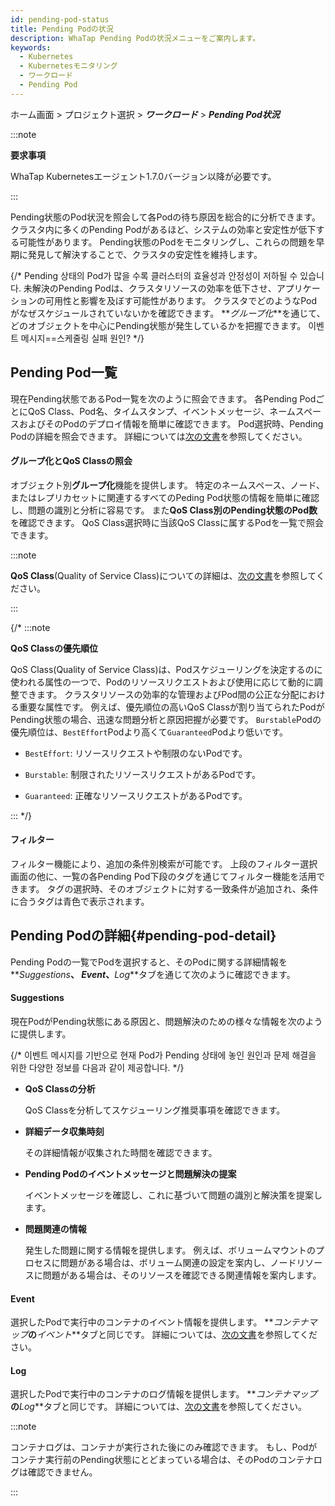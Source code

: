 ```yaml
---
id: pending-pod-status
title: Pending Podの状況
description: WhaTap Pending Podの状況メニューをご案内します。
keywords:
  - Kubernetes
  - Kubernetesモニタリング
  - ワークロード
  - Pending Pod
---
```


ホーム画面 &gt; プロジェクト選択 &gt; **_ワークロード_** &gt; **_Pending Pod状況_**

:::note 

**要求事項**

WhaTap Kubernetesエージェント1.7.0バージョン以降が必要です。 

:::

Pending状態のPod状況を照会して各Podの待ち原因を総合的に分析できます。 クラスタ内に多くのPending Podがあるほど、システムの効率と安定性が低下する可能性があります。 Pending状態のPodをモニタリングし、これらの問題を早期に発見して解決することで、クラスタの安定性を維持します。 

{/* Pending 상태의 Pod가 많을 수록 클러스터의 효율성과 안정성이 저하될 수 있습니다. 未解決のPending Podは、クラスタリソースの効率を低下させ、アプリケーションの可用性と影響を及ぼす可能性があります。 クラスタでどのようなPodがなぜスケジュールされていないかを確認できます。  **_グループ化_**を通じて、どのオブジェクトを中心にPending状態が発生しているかを把握できます。 이벤트 메시지==스케줄링 실패 원인? */}

## Pending Pod一覧

現在Pending状態であるPod一覧を次のように照会できます。 各Pending PodごとにQoS Class、Pod名、タイムスタンプ、イベントメッセージ、ネームスペースおよびそのPodのデプロイ情報を簡単に確認できます。 Pod選択時、Pending Podの詳細を照会できます。 詳細については[次の文書](#pending-pod-detail)を参照してください。 

<ImgLang img='k8s-pending-pod-status.png' desc='Pending Podリスト' />

#### グループ化とQoS Classの照会

オブジェクト別**グループ化**機能を提供します。 特定のネームスペース、ノード、またはレプリカセットに関連するすべてのPeding Pod状態の情報を簡単に確認し、問題の識別と分析に容易です。 また**QoS Class別のPending状態のPod数**を確認できます。 QoS Class選択時に当該QoS Classに属するPodを一覧で照会できます。

<ImgLang img='k8s-pending-pod-status-gr-qos.png' desc='Pending Podのグループ化とQoSクラスの照会' />

:::note 

**QoS Class**(Quality of Service Class)についての詳細は、[次の文書](https://kubernetes.io/docs/tasks/configure-pod-container/quality-service-pod/)を参照してください。 

:::

{/* :::note 

**QoS Classの優先順位**

QoS Class(Quality of Service Class)は、Podスケジューリングを決定するのに使われる属性の一つで、Podのリソースリクエストおよび使用に応じて動的に調整できます。 クラスタリソースの効率的な管理およびPod間の公正な分配における重要な属性です。 例えば、優先順位の高いQoS Classが割り当てられたPodがPending状態の場合、迅速な問題分析と原因把握が必要です。 <code class='pay'>Burstable</code>Podの優先順位は、<code class='bef'>BestEffort</code>Podより高くて<code class='grnt'>Guaranteed</code>Podより低いです。 

- <code class='bef'>BestEffort</code>: リソースリクエストや制限のないPodです。

- <code class='pay'>Burstable</code>: 制限されたリソースリクエストがあるPodです。

- <code class='grnt'>Guaranteed</code>: 正確なリソースリクエストがあるPodです。

::: */}

#### フィルター

フィルター機能により、追加の条件別検索が可能です。 上段のフィルター選択画面の他に、一覧の各Pending Pod下段のタグを通じてフィルター機能を活用できます。 タグの選択時、そのオブジェクトに対する一致条件が追加され、条件に合うタグは青色で表示されます。 

<ImgLang img='k8s-pending-pod-status-filter.png' desc='Pending Podフィルター' />

## Pending Podの詳細{#pending-pod-detail}

Pending Podの一覧でPodを選択すると、そのPodに関する詳細情報を**_Suggestions_**、 **_Event_**、**_Log_**タブを通じて次のように確認できます。 

<ImgLang img='k8s-pending-pod-status-detail.png' desc='Pending Pod詳細' />

#### Suggestions

現在PodがPending状態にある原因と、問題解決のための様々な情報を次のように提供します。 

{/* 이벤트 메시지를 기반으로 현재 Pod가 Pending 상태에 놓인 원인과 문제 해결을 위한 다양한 정보를 다음과 같이 제공합니다.  */}

- **QoS Classの分析**

  QoS Classを分析してスケジューリング推奨事項を確認できます。 

- **詳細データ収集時刻**

  その詳細情報が収集された時間を確認できます。 

- **Pending Podのイベントメッセージと問題解決の提案**

  イベントメッセージを確認し、これに基づいて問題の識別と解決策を提案します。 

- **問題関連の情報**

  発生した問題に関する情報を提供します。 例えば、ボリュームマウントのプロセスに問題がある場合は、ボリューム関連の設定を案内し、ノードリソースに問題がある場合は、そのリソースを確認できる関連情報を案内します。 

#### Event

選択したPodで実行中のコンテナのイベント情報を提供します。 **_コンテナマップ_**の**_イベント_**タブと同じです。 詳細については、[次の文書](https://docs.whatap.io/kubernetes/container-map-event)を参照してください。

#### Log

選択したPodで実行中のコンテナのログ情報を提供します。 **_コンテナマップ_**の**_Log_**タブと同じです。 詳細については、[次の文書](https://docs.whatap.io/kubernetes/container-map-log)を参照してください。 

:::note 

コンテナログは、コンテナが実行された後にのみ確認できます。 もし、Podがコンテナ実行前のPending状態にとどまっている場合は、そのPodのコンテナログは確認できません。 

:::
